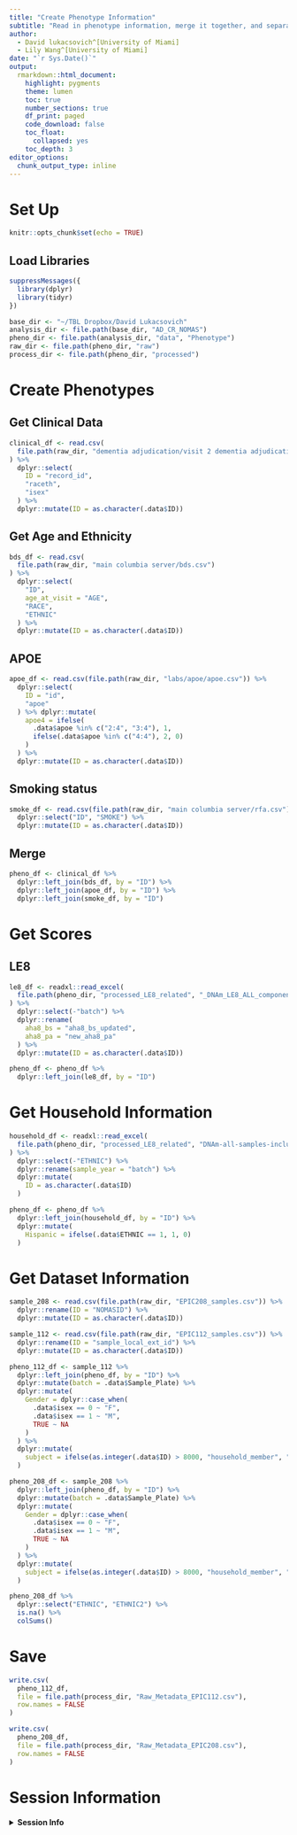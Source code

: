 ```yaml
---
title: "Create Phenotype Information"
subtitle: "Read in phenotype information, merge it together, and separate for each dataset"
author: 
  - David lukacsovich^[University of Miami]
  - Lily Wang^[University of Miami]
date: "`r Sys.Date()`"
output:
  rmarkdown::html_document:
    highlight: pygments
    theme: lumen
    toc: true
    number_sections: true
    df_print: paged
    code_download: false
    toc_float:
      collapsed: yes
    toc_depth: 3
editor_options:
  chunk_output_type: inline    
---
```


# Set Up

```r
knitr::opts_chunk$set(echo = TRUE)
```

## Load Libraries

```r
suppressMessages({
  library(dplyr)
  library(tidyr)
})

base_dir <- "~/TBL Dropbox/David Lukacsovich"
analysis_dir <- file.path(base_dir, "AD_CR_NOMAS")
pheno_dir <- file.path(analysis_dir, "data", "Phenotype")
raw_dir <- file.path(pheno_dir, "raw")
process_dir <- file.path(pheno_dir, "processed")
```

# Create Phenotypes

## Get Clinical Data

```r
clinical_df <- read.csv(
  file.path(raw_dir, "dementia adjudication/visit 2 dementia adjudication redcap/NOMASDementiaReviews_DATA_2022-04-25_0933.csv")
) %>%
  dplyr::select(
    ID = "record_id",
    "raceth",
    "isex"
  ) %>%
  dplyr::mutate(ID = as.character(.data$ID))
```

## Get Age and Ethnicity

```r
bds_df <- read.csv(
  file.path(raw_dir, "main columbia server/bds.csv")
) %>%
  dplyr::select(
    "ID", 
    age_at_visit = "AGE",
    "RACE",
    "ETHNIC"
  ) %>%
  dplyr::mutate(ID = as.character(.data$ID))
```

## APOE

```r
apoe_df <- read.csv(file.path(raw_dir, "labs/apoe/apoe.csv")) %>%
  dplyr::select(
    ID = "id",
    "apoe"
  ) %>% dplyr::mutate(
    apoe4 = ifelse(
      .data$apoe %in% c("2:4", "3:4"), 1, 
      ifelse(.data$apoe %in% c("4:4"), 2, 0)
    )
  ) %>% 
  dplyr::mutate(ID = as.character(.data$ID))
```

## Smoking status

```r
smoke_df <- read.csv(file.path(raw_dir, "main columbia server/rfa.csv")) %>%
  dplyr::select("ID", "SMOKE") %>% 
  dplyr::mutate(ID = as.character(.data$ID))
```

## Merge

```r
pheno_df <- clinical_df %>%
  dplyr::left_join(bds_df, by = "ID") %>%
  dplyr::left_join(apoe_df, by = "ID") %>%
  dplyr::left_join(smoke_df, by = "ID")
```

# Get Scores

## LE8

```r
le8_df <- readxl::read_excel(
  file.path(pheno_dir, "processed_LE8_related", "_DNAm_LE8_ALL_components.xlsx")
) %>%
  dplyr::select(-"batch") %>%
  dplyr::rename(
    aha8_bs = "aha8_bs_updated",
    aha8_pa = "new_aha8_pa"
  ) %>%
  dplyr::mutate(ID = as.character(.data$ID))

pheno_df <- pheno_df %>%
  dplyr::left_join(le8_df, by = "ID")
```

# Get Household Information

```r
household_df <- readxl::read_excel(
  file.path(pheno_dir, "processed_LE8_related", "DNAm-all-samples-include-household-members.xlsx")
) %>%
  dplyr::select(-"ETHNIC") %>%
  dplyr::rename(sample_year = "batch") %>%
  dplyr::mutate(
    ID = as.character(.data$ID)
  )

pheno_df <- pheno_df %>%
  dplyr::left_join(household_df, by = "ID") %>%
  dplyr::mutate(
    Hispanic = ifelse(.data$ETHNIC == 1, 1, 0)
  )
```

# Get Dataset Information

```r
sample_208 <- read.csv(file.path(raw_dir, "EPIC208_samples.csv")) %>%
  dplyr::rename(ID = "NOMASID") %>%
  dplyr::mutate(ID = as.character(.data$ID))

sample_112 <- read.csv(file.path(raw_dir, "EPIC112_samples.csv")) %>%
  dplyr::rename(ID = "sample_local_ext_id") %>%
  dplyr::mutate(ID = as.character(.data$ID))

pheno_112_df <- sample_112 %>%
  dplyr::left_join(pheno_df, by = "ID") %>%
  dplyr::mutate(batch = .data$Sample_Plate) %>%
  dplyr::mutate(
    Gender = dplyr::case_when(
      .data$isex == 0 ~ "F",
      .data$isex == 1 ~ "M",
      TRUE ~ NA
    )
  ) %>%
  dplyr::mutate(
    subject = ifelse(as.integer(.data$ID) > 8000, "household_member", "study_subject")
  )

pheno_208_df <- sample_208 %>%
  dplyr::left_join(pheno_df, by = "ID") %>%
  dplyr::mutate(batch = .data$Sample_Plate) %>%
  dplyr::mutate(
    Gender = dplyr::case_when(
      .data$isex == 0 ~ "F",
      .data$isex == 1 ~ "M",
      TRUE ~ NA
    )
  ) %>%
  dplyr::mutate(
    subject = ifelse(as.integer(.data$ID) > 8000, "household_member", "study_subject")
  )
```

```r
pheno_208_df %>%
  dplyr::select("ETHNIC", "ETHNIC2") %>%
  is.na() %>%
  colSums()
```


# Save

```r
write.csv(
  pheno_112_df,
  file = file.path(process_dir, "Raw_Metadata_EPIC112.csv"),
  row.names = FALSE
)

write.csv(
  pheno_208_df,
  file = file.path(process_dir, "Raw_Metadata_EPIC208.csv"),
  row.names = FALSE
)
```

# Session Information

<details>
  <summary>**Session Info**</summary>
```r
sessionInfo()
```
</details>
